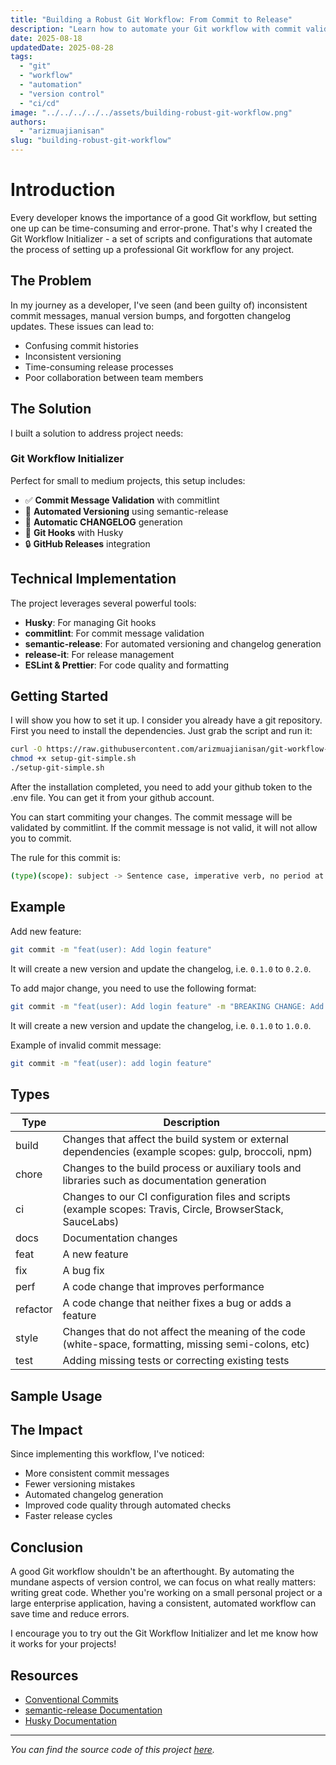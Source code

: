 ```yaml
---
title: "Building a Robust Git Workflow: From Commit to Release"
description: "Learn how to automate your Git workflow with commit validation, automated versioning, and changelog generation using our open-source Git Workflow Initializer."
date: 2025-08-18
updatedDate: 2025-08-28
tags:
  - "git"
  - "workflow"
  - "automation"
  - "version control"
  - "ci/cd"
image: "../../../../../assets/building-robust-git-workflow.png"
authors:
  - "arizmuajianisan"
slug: "building-robust-git-workflow"
---
```


# Introduction

Every developer knows the importance of a good Git workflow, but setting one up can be time-consuming and error-prone. That's why I created the Git Workflow Initializer - a set of scripts and configurations that automate the process of setting up a professional Git workflow for any project.

## The Problem

In my journey as a developer, I've seen (and been guilty of) inconsistent commit messages, manual version bumps, and forgotten changelog updates. These issues can lead to:

- Confusing commit histories
- Inconsistent versioning
- Time-consuming release processes
- Poor collaboration between team members

## The Solution

I built a solution to address project needs:

### Git Workflow Initializer
Perfect for small to medium projects, this setup includes:
- ✅ **Commit Message Validation** with commitlint
- 🔄 **Automated Versioning** using semantic-release
- 📜 **Automatic CHANGELOG** generation
- 🐶 **Git Hooks** with Husky
- 🔒 **GitHub Releases** integration

## Technical Implementation

The project leverages several powerful tools:

- **Husky**: For managing Git hooks
- **commitlint**: For commit message validation
- **semantic-release**: For automated versioning and changelog generation
- **release-it**: For release management
- **ESLint & Prettier**: For code quality and formatting

## Getting Started

I will show you how to set it up. I consider you already have a git repository. First you need to install the dependencies. Just grab the script and run it:

```bash
curl -O https://raw.githubusercontent.com/arizmuajianisan/git-workflow-init/main/scripts/setup-git-simple.sh
chmod +x setup-git-simple.sh
./setup-git-simple.sh
```

After the installation completed, you need to add your github token to the .env file. You can get it from your github account.

You can start commiting your changes. The commit message will be validated by commitlint. If the commit message is not valid, it will not allow you to commit.

The rule for this commit is:

```bash
(type)(scope): subject -> Sentence case, imperative verb, no period at the end
```

## Example

Add new feature:

```bash
git commit -m "feat(user): Add login feature"
```

It will create a new version and update the changelog, i.e. `0.1.0` to `0.2.0`.

To add major change, you need to use the following format:

```bash
git commit -m "feat(user): Add login feature" -m "BREAKING CHANGE: Add login feature"
```

It will create a new version and update the changelog, i.e. `0.1.0` to `1.0.0`.

Example of invalid commit message:

```bash
git commit -m "feat(user): add login feature"
```

## Types

| **Type** | **Description**                                                                                             |
| -------- | ----------------------------------------------------------------------------------------------------------- |
| build    | Changes that affect the build system or external dependencies (example scopes: gulp, broccoli, npm)         |
| chore    | Changes to the build process or auxiliary tools and libraries such as documentation generation              |
| ci       | Changes to our CI configuration files and scripts (example scopes: Travis, Circle, BrowserStack, SauceLabs) |
| docs     | Documentation changes                                                                                       |
| feat     | A new feature                                                                                               |
| fix      | A bug fix                                                                                                   |
| perf     | A code change that improves performance                                                                     |
| refactor | A code change that neither fixes a bug or adds a feature                                                    |
| style    | Changes that do not affect the meaning of the code (white-space, formatting, missing semi-colons, etc)      |
| test     | Adding missing tests or correcting existing tests                                                           |

## Sample Usage

<script src="https://asciinema.org/a/736131.js" id="asciicast-736131" async="true"></script>

## The Impact

Since implementing this workflow, I've noticed:
- More consistent commit messages
- Fewer versioning mistakes
- Automated changelog generation
- Improved code quality through automated checks
- Faster release cycles

## Conclusion

A good Git workflow shouldn't be an afterthought. By automating the mundane aspects of version control, we can focus on what really matters: writing great code. Whether you're working on a small personal project or a large enterprise application, having a consistent, automated workflow can save time and reduce errors.

I encourage you to try out the Git Workflow Initializer and let me know how it works for your projects!

## Resources

- [Conventional Commits](https://www.conventionalcommits.org/)
- [semantic-release Documentation](https://semantic-release.gitbook.io/)
- [Husky Documentation](https://typicode.github.io/husky/)

---
*You can find the source code of this project [here](https://github.com/arizmuajianisan/git-workflow-init).*
